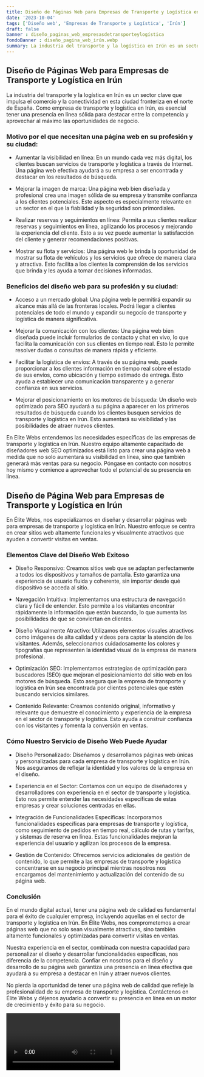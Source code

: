 ```yaml
---
title: Diseño de Páginas Web para Empresas de Transporte y Logística en Irún
date: '2023-10-04'
tags: ['Diseño web', 'Empresas de Transporte y Logística', 'Irún']
draft: false
banner : diseño_paginas_web_empresasdetransporteylogística
fondoBanner : diseño_pagina_web_irún.webp
summary: La industria del transporte y la logística en Irún es un sector clave que impulsa el comercio y la conectividad en esta ciudad fronteriza en el norte de España. Como empresa de transporte y logística en Irún, es esencial tener una presencia en línea sólida para destacar entre la competencia y aprovechar al máximo las oportunidades de negocio.
---
```


## Diseño de Páginas Web para Empresas de Transporte y Logística en Irún

La industria del transporte y la logística en Irún es un sector clave que impulsa el comercio y la conectividad en esta ciudad fronteriza en el norte de España. Como empresa de transporte y logística en Irún, es esencial tener una presencia en línea sólida para destacar entre la competencia y aprovechar al máximo las oportunidades de negocio.

### Motivo por el que necesitan una página web en su profesión y su ciudad:

- Aumentar la visibilidad en línea: En un mundo cada vez más digital, los clientes buscan servicios de transporte y logística a través de Internet. Una página web efectiva ayudará a su empresa a ser encontrada y destacar en los resultados de búsqueda.

- Mejorar la imagen de marca: Una página web bien diseñada y profesional crea una imagen sólida de su empresa y transmite confianza a los clientes potenciales. Este aspecto es especialmente relevante en un sector en el que la fiabilidad y la seguridad son primordiales.

- Realizar reservas y seguimientos en línea: Permita a sus clientes realizar reservas y seguimientos en línea, agilizando los procesos y mejorando la experiencia del cliente. Esto a su vez puede aumentar la satisfacción del cliente y generar recomendaciones positivas.

- Mostrar su flota y servicios: Una página web le brinda la oportunidad de mostrar su flota de vehículos y los servicios que ofrece de manera clara y atractiva. Esto facilita a los clientes la comprensión de los servicios que brinda y les ayuda a tomar decisiones informadas.

### Beneficios del diseño web para su profesión y su ciudad:

- Acceso a un mercado global: Una página web le permitirá expandir su alcance más allá de las fronteras locales. Podrá llegar a clientes potenciales de todo el mundo y expandir su negocio de transporte y logística de manera significativa.

- Mejorar la comunicación con los clientes: Una página web bien diseñada puede incluir formularios de contacto y chat en vivo, lo que facilita la comunicación con sus clientes en tiempo real. Esto le permite resolver dudas o consultas de manera rápida y eficiente.

- Facilitar la logística de envíos: A través de su página web, puede proporcionar a los clientes información en tiempo real sobre el estado de sus envíos, como ubicación y tiempo estimado de entrega. Esto ayuda a establecer una comunicación transparente y a generar confianza en sus servicios.

- Mejorar el posicionamiento en los motores de búsqueda: Un diseño web optimizado para SEO ayudará a su página a aparecer en los primeros resultados de búsqueda cuando los clientes busquen servicios de transporte y logística en Irún. Esto aumentará su visibilidad y las posibilidades de atraer nuevos clientes.

En Elite Webs entendemos las necesidades específicas de las empresas de transporte y logística en Irún. Nuestro equipo altamente capacitado de diseñadores web SEO optimizados está listo para crear una página web a medida que no solo aumentará su visibilidad en línea, sino que también generará más ventas para su negocio. Póngase en contacto con nosotros hoy mismo y comience a aprovechar todo el potencial de su presencia en línea.

<GifSeo />

<Cta />

## Diseño de Página Web para Empresas de Transporte y Logística en Irún

En Élite Webs, nos especializamos en diseñar y desarrollar páginas web para empresas de transporte y logística en Irún. Nuestro enfoque se centra en crear sitios web altamente funcionales y visualmente atractivos que ayuden a convertir visitas en ventas.

### Elementos Clave del Diseño Web Exitoso

- Diseño Responsivo: Creamos sitios web que se adaptan perfectamente a todos los dispositivos y tamaños de pantalla. Esto garantiza una experiencia de usuario fluida y coherente, sin importar desde qué dispositivo se acceda al sitio.

- Navegación Intuitiva: Implementamos una estructura de navegación clara y fácil de entender. Esto permite a los visitantes encontrar rápidamente la información que están buscando, lo que aumenta las posibilidades de que se conviertan en clientes.

- Diseño Visualmente Atractivo: Utilizamos elementos visuales atractivos como imágenes de alta calidad y videos para captar la atención de los visitantes. Además, seleccionamos cuidadosamente los colores y tipografías que representen la identidad visual de la empresa de manera profesional.

- Optimización SEO: Implementamos estrategias de optimización para buscadores (SEO) que mejoran el posicionamiento del sitio web en los motores de búsqueda. Esto asegura que la empresa de transporte y logística en Irún sea encontrada por clientes potenciales que estén buscando servicios similares.

- Contenido Relevante: Creamos contenido original, informativo y relevante que demuestre el conocimiento y experiencia de la empresa en el sector de transporte y logística. Esto ayuda a construir confianza con los visitantes y fomenta la conversión en ventas.

### Cómo Nuestro Servicio de Diseño Web Puede Ayudar

- Diseño Personalizado: Diseñamos y desarrollamos páginas web únicas y personalizadas para cada empresa de transporte y logística en Irún. Nos aseguramos de reflejar la identidad y los valores de la empresa en el diseño.

- Experiencia en el Sector: Contamos con un equipo de diseñadores y desarrolladores con experiencia en el sector de transporte y logística. Esto nos permite entender las necesidades específicas de estas empresas y crear soluciones centradas en ellas.

- Integración de Funcionalidades Específicas: Incorporamos funcionalidades específicas para empresas de transporte y logística, como seguimiento de pedidos en tiempo real, cálculo de rutas y tarifas, y sistemas de reserva en línea. Estas funcionalidades mejoran la experiencia del usuario y agilizan los procesos de la empresa.

- Gestión de Contenido: Ofrecemos servicios adicionales de gestión de contenido, lo que permite a las empresas de transporte y logística concentrarse en su negocio principal mientras nosotros nos encargamos del mantenimiento y actualización del contenido de su página web.

### Conclusión

En el mundo digital actual, tener una página web de calidad es fundamental para el éxito de cualquier empresa, incluyendo aquellas en el sector de transporte y logística en Irún. En Élite Webs, nos comprometemos a crear páginas web que no solo sean visualmente atractivas, sino también altamente funcionales y optimizadas para convertir visitas en ventas.

Nuestra experiencia en el sector, combinada con nuestra capacidad para personalizar el diseño y desarrollar funcionalidades específicas, nos diferencia de la competencia. Confiar en nosotros para el diseño y desarrollo de su página web garantiza una presencia en línea efectiva que ayudará a su empresa a destacar en Irún y atraer nuevos clientes.

No pierda la oportunidad de tener una página web de calidad que refleje la profesionalidad de su empresa de transporte y logística. Contáctenos en Élite Webs y déjenos ayudarlo a convertir su presencia en línea en un motor de crecimiento y éxito para su negocio.

<Video />

<CtaBot job='Empresas de Transporte y Logística' city='Irún'/>

<Gmaps query='Irún+españa+maps' />